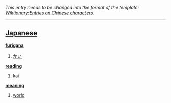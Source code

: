 ''This entry needs to be changed into the format of the template: [[Wiktionary:Entries on Chinese characters]].''
----

== [[Japanese]] ==                                          

'''[[furigana]]'''
# [[かい]]

'''[[reading]]'''
# kai

'''[[meaning]]'''
# [[world]]